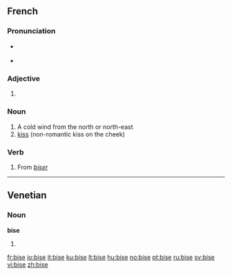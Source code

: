 ==French==

===Pronunciation===
* {{IPA|/biz/|lang=fr}}
*: {{audio|Fr-bise.ogg|Audio (France)}}
* {{homophones|bisent|bises}}

===Adjective===
{{fr-adj-form}}

# {{feminine of|bis}}

===Noun===
{{fr-noun|f}}

# A cold wind from the north or north-east
# [[kiss]] (non-romantic kiss on the cheek)

===Verb===
{{fr-verb-form}}

# From ''[[biser]]''

----

==Venetian==

===Noun===
'''bise''' {{f}}

# {{plural of|[[bisa]]|lang=vec}}

[[fr:bise]]
[[io:bise]]
[[it:bise]]
[[ku:bise]]
[[lt:bise]]
[[hu:bise]]
[[no:bise]]
[[pt:bise]]
[[ru:bise]]
[[sv:bise]]
[[vi:bise]]
[[zh:bise]]